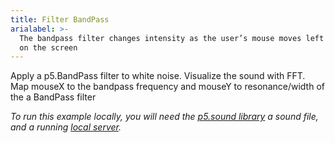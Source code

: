```yaml
---
title: Filter BandPass
arialabel: >-
  The bandpass filter changes intensity as the user’s mouse moves left and right
  on the screen
---
```



Apply a p5.BandPass filter to white noise.
Visualize the sound with FFT.
Map mouseX to the bandpass frequency
and mouseY to resonance/width of the a BandPass filter

<p><em><span class="small"> To run this example locally, you will need the
<a href="http://p5js.org/reference/#/libraries/p5.sound">p5.sound library</a>
a sound file, and a running <a href="https://github.com/processing/p5.js/wiki/Local-server">local server</a>.</span></em></p>
